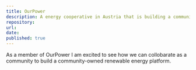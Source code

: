 ```yaml
---
title: OurPower
description: A energy cooperative in Austria that is building a community-owned renewable energy platform.
repository: 
url: 
date: 
published: true
---
```


As a member of OurPower I am excited to see how we can collobarate as a community to build a community-owned renewable energy platform.
